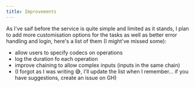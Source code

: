 ```yaml
---
title: Improvements
---
```


As I've saif before the service is quite simple and limited as it stands, I plan to add more customisation
options for the tasks as well as better error handling and login, here's a list of them (I might've missed some):

- allow users to specify codecs on operations
- log the duration fo each operation
- improve chaining to allow complex inputs (inputs in the same chain)
- (I forgot as I was writing 😅, I'll update the list when I remember... if you have suggestions, create an issue on GH)
